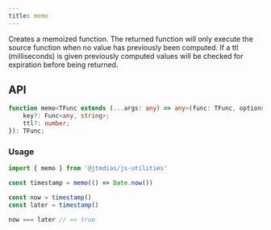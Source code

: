 ```yaml
---
title: memo
---
```

Creates a memoized function. The returned function will only execute the source function when no value has previously been computed. If a ttl (milliseconds) is given previously computed values will be checked for expiration before being returned.


## API

```typescript
function memo<TFunc extends (...args: any) => any>(func: TFunc, options?: {
    key?: Func<any, string>;
    ttl?: number;
}): TFunc;
```

### Usage

```typescript
import { memo } from '@jtmdias/js-utilities'

const timestamp = memo(() => Date.now())

const now = timestamp()
const later = timestamp()

now === later // => true
```
